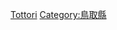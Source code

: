 {{Catnav|頁面分類|各種主題的頁面分類|按國家分類|各國地理|日本地理}}
{{Catnav|頁面分類|地理|各國地理|日本地理}}
{{日本行政區劃分類導航|地理}}
{{Commons category|Geography of Tottori prefecture}}

[[Category:日本各都道府縣地理|Tottori]]
[[Category:鳥取縣|Category:鳥取縣]]